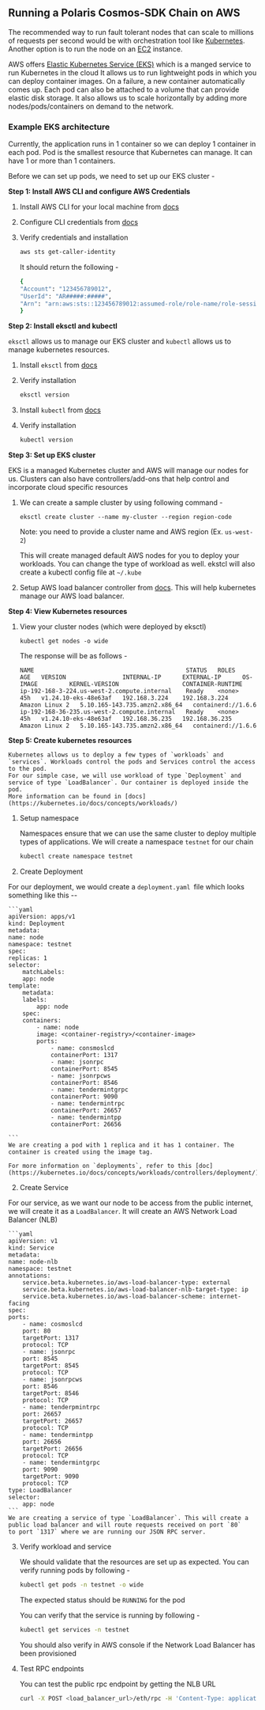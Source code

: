 ## Running a Polaris Cosmos-SDK Chain on AWS

The recommended way to run fault tolerant nodes that can scale to millions of requests per second would be
with orchestration tool like [Kubernetes](https://kubernetes.io/docs/tutorials/kubernetes-basics/). Another option is to run the node on an [EC2](https://aws.amazon.com/pm/ec2/) instance.

AWS offers [Elastic Kubernetes Service (EKS)](https://aws.amazon.com/eks/) which is a manged service to run Kubernetes in the cloud
It allows us to run lightweight pods in which you can deploy container images. On a failure, a new container automatically comes up. Each pod
can also be attached to a volume that can provide elastic disk storage. It also allows us to scale horizontally by adding more nodes/pods/containers on demand to the network.

### Example EKS architecture

Currently, the application runs in 1 container so we can deploy 1 container in each pod. Pod is the smallest resource that
Kubernetes can manage. It can have 1 or more than 1 containers.

Before we can set up pods, we need to set up our EKS cluster -

**Step 1: Install AWS CLI and configure AWS Credentials**

1. Install AWS CLI for your local machine from [docs](https://docs.aws.amazon.com/cli/latest/userguide/getting-started-install.html)

2. Configure CLI credentials from [docs](https://docs.aws.amazon.com/cli/latest/userguide/cli-configure-quickstart.html)

3. Verify credentials and installation

   ```sh
   aws sts get-caller-identity
   ```

   It should return the following -

   ```sh
   {
   "Account": "123456789012",
   "UserId": "AR#####:#####",
   "Arn": "arn:aws:sts::123456789012:assumed-role/role-name/role-session-name"
   }
   ```

**Step 2: Install eksctl and kubectl**

`eksctl` allows us to manage our EKS cluster and `kubectl` allows us to manage kubernetes resources.

1. Install `eksctl` from [docs](https://docs.aws.amazon.com/eks/latest/userguide/eksctl.html)

2. Verify installation

   ```sh
   eksctl version
   ```

3. Install `kubectl` from [docs](https://kubernetes.io/docs/tasks/tools/)

4. Verify installation

   ```sh
   kubectl version
   ```

**Step 3: Set up EKS cluster**

EKS is a managed Kubernetes cluster and AWS will manage our nodes for us. Clusters can also have controllers/add-ons
that help control and incorporate cloud specific resources

1. We can create a sample cluster by using following command -

   `eksctl create cluster --name my-cluster --region region-code`

   Note: you need to provide a cluster name and AWS region (Ex. `us-west-2`)

   This will create managed default AWS nodes for you to deploy your workloads. You can change the type of workload as well. ekstcl will also create a kubectl config file at `~/.kube`

2. Setup AWS load balancer controller from [docs](https://docs.aws.amazon.com/eks/latest/userguide/aws-load-balancer-controller.html). This will help kubernetes manage our AWS load balancer.

**Step 4: View Kubernetes resources**

1. View your cluster nodes (which were deployed by eksctl)

   `kubectl get nodes -o wide`

   The response will be as follows -

   ```
   NAME                                           STATUS   ROLES    AGE   VERSION                INTERNAL-IP      EXTERNAL-IP      OS-IMAGE         KERNEL-VERSION                  CONTAINER-RUNTIME
   ip-192-168-3-224.us-west-2.compute.internal    Ready    <none>   45h   v1.24.10-eks-48e63af   192.168.3.224    192.168.3.224    Amazon Linux 2   5.10.165-143.735.amzn2.x86_64   containerd://1.6.6
   ip-192-168-36-235.us-west-2.compute.internal   Ready    <none>   45h   v1.24.10-eks-48e63af   192.168.36.235   192.168.36.235    Amazon Linux 2   5.10.165-143.735.amzn2.x86_64   containerd://1.6.6
   ```

**Step 5: Create kubernetes resources**

    Kubernetes allows us to deploy a few types of `workloads` and `services`. Workloads control the pods and Services control the access to the pod.
    For our simple case, we will use workload of type `Deployment` and service of type `LoadBalancer`. Our container is deployed inside the pod.
    More information can be found in [docs](https://kubernetes.io/docs/concepts/workloads/)

1. Setup namespace

   Namespaces ensure that we can use the same cluster to deploy multiple types of applications. We will create a namespace `testnet` for our chain

   ```sh
   kubectl create namespace testnet
   ```

1. Create Deployment

For our deployment, we would create a `deployment.yaml `file which looks something like this --

    ```yaml
    apiVersion: apps/v1
    kind: Deployment
    metadata:
    name: node
    namespace: testnet
    spec:
    replicas: 1
    selector:
        matchLabels:
        app: node
    template:
        metadata:
        labels:
            app: node
        spec:
        containers:
            - name: node
            image: <container-registry>/<container-image>
            ports:
                - name: consmoslcd
                containerPort: 1317
                - name: jsonrpc
                containerPort: 8545
                - name: jsonrpcws
                containerPort: 8546
                - name: tendermintgrpc
                containerPort: 9090
                - name: tendermintrpc
                containerPort: 26657
                - name: tendermintpp
                containerPort: 26656

    ```
    We are creating a pod with 1 replica and it has 1 container. The container is created using the image tag.

    For more information on `deployments`, refer to this [doc](https://kubernetes.io/docs/concepts/workloads/controllers/deployment/)

2. Create Service

For our service, as we want our node to be access from the public internet, we will create it as a `LoadBalancer`. It will create an AWS Network Load Balancer (NLB)

    ```yaml
    apiVersion: v1
    kind: Service
    metadata:
    name: node-nlb
    namespace: testnet
    annotations:
        service.beta.kubernetes.io/aws-load-balancer-type: external
        service.beta.kubernetes.io/aws-load-balancer-nlb-target-type: ip
        service.beta.kubernetes.io/aws-load-balancer-scheme: internet-facing
    spec:
    ports:
        - name: cosmoslcd
        port: 80
        targetPort: 1317
        protocol: TCP
        - name: jsonrpc
        port: 8545
        targetPort: 8545
        protocol: TCP
        - name: jsonrpcws
        port: 8546
        targetPort: 8546
        protocol: TCP
        - name: tenderpmintrpc
        port: 26657
        targetPort: 26657
        protocol: TCP
        - name: tendermintpp
        port: 26656
        targetPort: 26656
        protocol: TCP
        - name: tendermintgrpc
        port: 9090
        targetPort: 9090
        protocol: TCP
    type: LoadBalancer
    selector:
        app: node
    ```
    We are creating a service of type `LoadBalancer`. This will create a public load balancer and will route requests received on port `80`
    to port `1317` where we are running our JSON RPC server.

3. Verify workload and service

   We should validate that the resources are set up as expected. You can verify running pods by following -

   ```sh
   kubectl get pods -n testnet -o wide
   ```

   The expected status should be `RUNNING` for the pod

   You can verify that the service is running by following -

   ```sh
   kubectl get services -n testnet
   ```

   You should also verify in AWS console if the Network Load Balancer has been provisioned

4. Test RPC endpoints

   You can test the public rpc endpoint by getting the NLB URL

   ```sh
   curl -X POST <load_balancer_url>/eth/rpc -H 'Content-Type: application/json' -d '{ "jsonrpc":"2.0", "method":"eth_blockNumber", "params":[], "id":1}'
   ```
